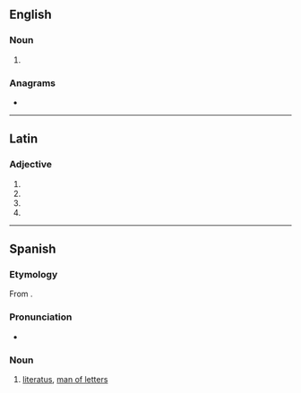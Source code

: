 ==English==

===Noun===
{{en-noun|literati}}

# {{singular of|literati|lang=en}}

===Anagrams===
* {{anagrams|en|a=aeilortt|rotalite}}

----

==Latin==

===Adjective===
{{la-adj-form|literātō}}

# {{inflection of|literātus||dat|m|s|lang=la}}
# {{inflection of|literātus||dat|n|s|lang=la}}
# {{inflection of|literātus||abl|m|s|lang=la}}
# {{inflection of|literātus||abl|n|s|lang=la}}

----

==Spanish==

===Etymology===
From {{der|es|la|litterātus}}.

===Pronunciation===
* {{es-IPA}}

===Noun===
{{es-noun|m|f=literata}}

# [[literatus]], [[man of letters]]